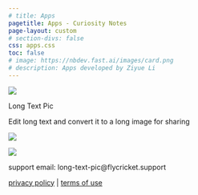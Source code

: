 ```yaml
---
# title: Apps
pagetitle: Apps - Curiosity Notes
page-layout: custom
# section-divs: false
css: apps.css
toc: false
# image: https://nbdev.fast.ai/images/card.png
# description: Apps developed by Ziyue Li
---
```


::::::{.long-text-pic}
:::::{.grid .gap-0 .container}
::::{.g-col-12 .g-col-md-7}
![](images/Long-Text-Pic-banner.png)
::::

::::{.text .g-col-12 .g-col-md-5}
[Long Text Pic]{.app-name}

[Edit long text and convert it
to a long image for sharing]{.app-subtitle}

:::{.app-link}
:::{.app-link-item .qrcode}
[![](https://tools-qr-production.s3.amazonaws.com/output/apple-toolbox/35142435f6542ef4f3c5751f85271dc9/640c735d40f77518bf91755bf5a6fff3.png)](https://apple.co/46avN7E)
:::

:::{.app-link-item .app-image}
[![](images/Download_on_the_App_Store_Badge.svg)](https://apple.co/46avN7E)
:::
:::

:::{.support}
support email: long-text-pic@flycricket.support

[privacy policy](https://doc-hosting.flycricket.io/long-text-pic-privacy-policy/9fb63f5d-7387-4a59-a7b5-e9f31aff2121/privacy)   |   [terms of use](https://doc-hosting.flycricket.io/long-text-pic-terms-of-use/9b7dadc5-5887-4353-aeeb-d8ff20c12f1a/terms)
:::
::::
:::::
::::::